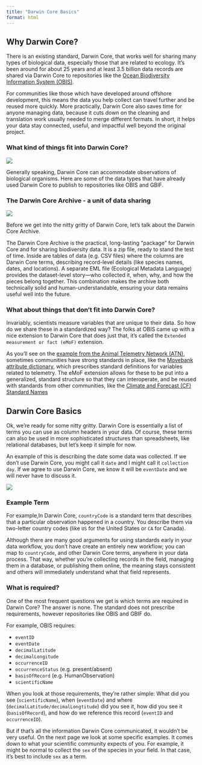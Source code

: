 ```yaml
---
title: "Darwin Core Basics"
format: html
---
```


## Why Darwin Core? 

There is an existing standard, Darwin Core, that works well for sharing many types of biological data, especially those that are related to ecology. It's been around for about 25 years and at least 3.5 billion data records are shared via Darwin Core to repositories like the [Ocean Biodiversity Information System (OBIS)](https://obis.org/).   

For communities like those which have developed around offshore development, this means the data you help collect can travel further and be reused more quickly. More practically, Darwin Core also saves time for anyone managing data, because it cuts down on the cleaning and translation work usually needed to merge different formats. In short, it helps your data stay connected, useful, and impactful well beyond the original project.

### What kind of things fit into Darwin Core?

![](img/excalidraw_illustrations/data_types.svg)

Generally speaking, Darwin Core can accommodate observations of biological organisms. Here are some of the data types that have already used Darwin Core to publish to repositories like OBIS and GBIF.


### The Darwin Core Archive - a unit of data sharing

![](img/excalidraw_illustrations/DwC-A.svg)

Before we get into the nitty gritty of Darwin Core, let's talk about the Darwin Core Archive. 

The Darwin Core Archive is the practical, long-lasting “package” for Darwin Core and for sharing biodiversity data. It is a zip file, ready to stand the test of time. Inside are tables of data (e.g. CSV files) where the columns are Darwin Core terms, describing record-level details (like species names, dates, and locations).  A separate EML file (Ecological Metadata Language) provides the dataset-level story—who collected it, when, why, and how the pieces belong together. This combination makes the archive both technically solid and human-understandable, ensuring your data remains useful well into the future.

### What about things that don't fit into Darwin Core?

Invariably, scientists measure variables that are unique to their data. So how do we share these in a standardized way?  The folks at OBIS came up with a nice extension to Darwin Core that does just that, it's called the `Extended measurement or fact (eMoF)` extension.

As you'll see on the [example from the Animal Telemetry Network (ATN)](align-your-data.html#example-satellite-telemetry-data), sometimes communities have strong standards in place, like the [Movebank attribute dictionary](https://www.movebank.org/cms/movebank-content/movebank-attribute-dictionary), which prescribes standard definitions for variables related to telemetry.  The eMoF extension allows for these to be put into a generalized, standard structure so that they can interoperate, and be reused with standards from other communities, like the [Climate and Forecast (CF) Standard Names](https://vocab.nerc.ac.uk/collection/P07/current/) 

## Darwin Core Basics

Ok, we're ready for some nitty gritty. Darwin Core is essentially a list of terms you can use as column headers in your data. Of course, these terms can also be used in more sophisticated structures than spreadsheets, like relational databases, but let's keep it simple for now. 

An example of this is describing the date some data was collected. If we don't use Darwin Core, you might call it `date` and I might call it `collection day`. If we agree to use Darwin Core, we know it will be `eventDate` and we will never have to discuss it.

![](img/excalidraw_illustrations/single_DwC_term.svg)

### Example Term

For example,In Darwin Core, `countryCode` is  a standard term that describes that a particular observation happened in a country. You describe them via two-letter country codes (like `US` for the United States or `CA` for Canada). 

Although there are many good arguments for using standards early in your data workflow, you don’t have create an entirely new workflow; you can map to `countryCode`, and other Darwin Core terms, anywhere in your data process. That way, whether you’re collecting records in the field, managing them in a database, or publishing them online, the meaning stays consistent and others will immediately understand what that field represents.

### What is required?

One of the most frequent questions we get is which terms are required in Darwin Core? The answer is none. The standard does not prescribe requirements, however repositories like OBIS and GBIF do.

For example, OBIS requires:

   -  `eventID`
   -  `eventDate`
   -  `decimalLatitude`
   -  `decimalLongitude`
   -  `occurrenceID`
   -  `occurrenceStatus` (e.g. present/absent)
   -  `basisOfRecord` (e.g. HumanObservation)
   -  `scientificName`

When you look at those requirements, they're rather simple: What did you see (`scientificName`), when (`eventDate`) and where (`decimalLatitude/decimalLongtitude`) did you see it, how did you see it (`basisOfRecord`), and how do we reference this record (`eventID` and `occurrenceID`).

But if that's all the information Darwin Core communicated, it wouldn't be very useful.  On the next page we look at some specific examples.  It comes down to what your scientific community expects of you. For example, it might be normal to collect the `sex` of the species in your field. In that case, it's best to include `sex` as a term.